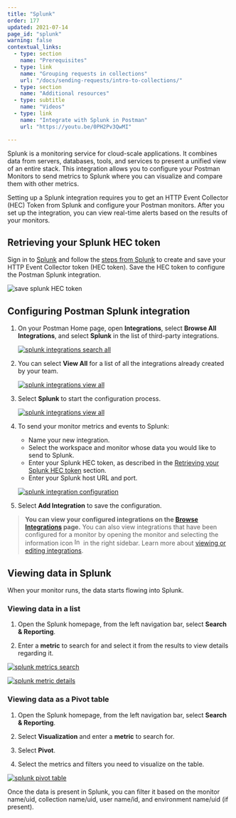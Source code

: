 ```yaml
---
title: "Splunk"
order: 177
updated: 2021-07-14
page_id: "splunk"
warning: false
contextual_links:
  - type: section
    name: "Prerequisites"
  - type: link
    name: "Grouping requests in collections"
    url: "/docs/sending-requests/intro-to-collections/"
  - type: section
    name: "Additional resources"
  - type: subtitle
    name: "Videos"
  - type: link
    name: "Integrate with Splunk in Postman"
    url: "https://youtu.be/0PH2Pv3QwMI"

---
```


Splunk is a monitoring service for cloud-scale applications. It combines data from servers, databases, tools, and services to present a unified view of an entire stack. This integration allows you to configure your Postman Monitors to send metrics to Splunk where you can visualize and compare them with other metrics.

Setting up a Splunk integration requires you to get an HTTP Event Collector (HEC) Token from Splunk and configure your Postman monitors. After you set up the integration, you can view real-time alerts based on the results of your monitors.

## Retrieving your Splunk HEC token

Sign in to [Splunk](https://login.splunk.com) and follow the [steps from Splunk](https://docs.splunk.com/Documentation/Splunk/8.1.0/Metrics/GetMetricsInOther#Get_metrics_in_from_clients_over_HTTP_or_HTTPS
) to create and save your HTTP Event Collector token (HEC token). Save the HEC token to configure the Postman Splunk integration.

![save splunk HEC token](https://assets.postman.com/postman-docs/splunk-http-event-collection-token-created.jpg)

## Configuring Postman Splunk integration

1. On your Postman Home page, open **Integrations**, select **Browse All Integrations**, and select **Splunk** in the list of third-party integrations.

   [![splunk integrations search all](https://assets.postman.com/postman-docs/splunk-all-search.jpg)](https://assets.postman.com/postman-docs/splunk-all-search.jpg)

1. You can select **View All** for a list of all the integrations already created by your team.

   [![splunk integrations view all](https://assets.postman.com/postman-docs/splunk-view-all.jpg)](https://assets.postman.com/postman-docs/splunk-view-all.jpg)

1. Select **Splunk** to start the configuration process.

   [![splunk integrations view all](https://assets.postman.com/postman-docs/splunk-all-search.jpg)](https://assets.postman.com/postman-docs/splunk-all-search.jpg)

1. To send your monitor metrics and events to Splunk:

   * Name your new integration.
   * Select the workspace and monitor whose data you would like to send to Splunk.
   * Enter your Splunk HEC token, as described in the [Retrieving your Splunk HEC token](#retrieving-your-splunk-hec-token) section.
   * Enter your Splunk host URL and port.

   [![splunk integration configuration](https://assets.postman.com/postman-docs/splunk-add-integration.jpg)](https://assets.postman.com/postman-docs/splunk-add-integration.jpg)

1. Select **Add Integration** to save the configuration.

> **You can view your configured integrations on the [Browse Integrations](https://go.postman.co/integrations/browse) page.** You can also view integrations that have been configured for a monitor by opening the monitor and selecting the information icon <img alt="Information icon" src="https://assets.postman.com/postman-docs/icon-information-v9-5.jpg#icon" width="16px"/> in the right sidebar. Learn more about [viewing or editing integrations](/docs/integrations/intro-integrations/#viewing-or-editing-integrations).

## Viewing data in Splunk

When your monitor runs, the data starts flowing into Splunk.

### Viewing data in a list

1. Open the Splunk homepage, from the left navigation bar, select **Search & Reporting**.

1. Enter a **metric** to search for and select it from the results to view details regarding it.

[![splunk metrics search](https://assets.postman.com/postman-docs/splunk-search-events-metric-example3.jpg)](https://assets.postman.com/postman-docs/splunk-search-events-metric-example3.jpg)

[![splunk metric details](https://assets.postman.com/postman-docs/splunk-search-events-metric-example2.jpg)](https://assets.postman.com/postman-docs/splunk-search-events-metric-example2.jpg)

### Viewing data as a Pivot table

1. Open the Splunk homepage, from the left navigation bar, select **Search & Reporting**.

1. Select **Visualization** and enter a **metric** to search for.

1. Select **Pivot**.

1. Select the metrics and filters you need to visualize on the table.

[![splunk pivot table](https://assets.postman.com/postman-docs/splunk-search-event-pivot-example.jpg)](https://assets.postman.com/postman-docs/splunk-search-event-pivot-example.jpg)

Once the data is present in Splunk, you can filter it based on the monitor name/uid, collection name/uid, user name/id, and environment name/uid (if present).
